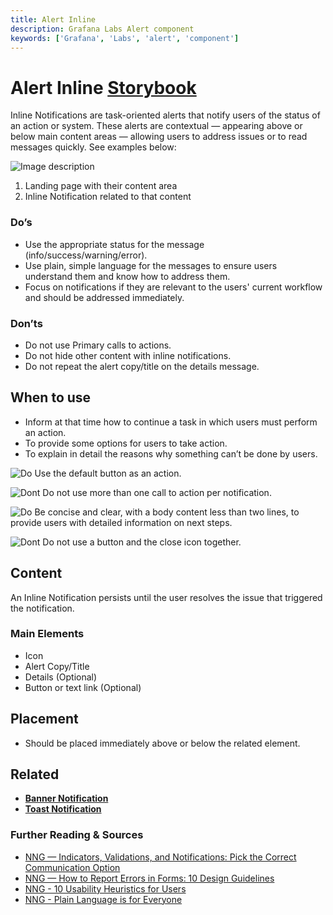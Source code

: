 ```yaml
---
title: Alert Inline
description: Grafana Labs Alert component
keywords: ['Grafana', 'Labs', 'alert', 'component']
---
```



# Alert Inline <Badge text='draft' color='orange'></Badge> <a href='https://developers.grafana.com/ui/latest/index.html?path=/story/overlays-alert--examples' target='_blank' className='header-links'>Storybook <Icon name="external-link-alt"/> </a>

Inline Notifications are task-oriented alerts that notify users of the status of an action or system. These alerts are contextual — appearing above or below main content areas — allowing users to address issues or to read messages quickly. See examples below:


![Image description](/img/inline_example.png 'Visual representation of inline notification')

1. Landing page with their content area
2. Inline Notification related to that content


### Do’s


* Use the appropriate status for the message (info/success/warning/error).
* Use plain, simple language for the messages to ensure users understand them and know how to address them.
* Focus on notifications if they are relevant to the users' current workflow and should be addressed immediately.


### Don’ts


* Do not use Primary calls to actions.
* Do not hide other content with inline notifications.
* Do not repeat the alert copy/title on the details message.



## When to use

* Inform at that time how to continue a task in which users must perform an action.
* To provide some options for users to take action.
* To explain in detail the reasons why something can’t be done by users.

![Do](/img/do_inline1.png) Use the default button as an action.



![Dont](/img/dont_inline1.png) Do not use more than one call to action per notification.



![Do](/img/do_inline2.png) Be concise and clear, with a body content less than two lines, to provide users with detailed information on next steps.



![Dont](/img/dont_inline2.png) Do not use a button and the close icon together.



## Content

An Inline Notification persists until the user resolves the issue that triggered the notification.

### Main Elements

* Icon
* Alert Copy/Title 
* Details (Optional)
* Button or text link (Optional)


## Placement

* Should be placed immediately above or below the related element.


## Related

* **[Banner Notification](/design-system/Components/alert-banner)**
* **[Toast Notification](/design-system/Components/alert-toast)**

### Further Reading & Sources



* [NNG — Indicators, Validations, and Notifications: Pick the Correct Communication Option](https://www.nngroup.com/articles/indicators-validations-notifications/)
* [NNG — How to Report Errors in Forms: 10 Design Guidelines](https://www.nngroup.com/articles/errors-forms-design-guidelines/)
* [NNG - 10 Usability Heuristics for Users](https://www.nngroup.com/articles/ten-usability-heuristics/)
* [NNG - Plain Language is for Everyone](https://www.nngroup.com/articles/plain-language-experts/)